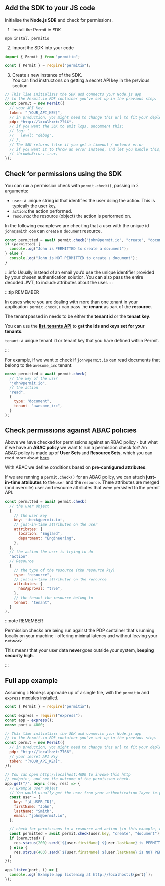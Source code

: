 
## Add the SDK to your JS code

Initialise the **Node.js SDK** and check for permissions.

1. Install the Permit.io SDK

```
npm install permitio
```

2. Import the SDK into your code

<Tabs groupId="jsimport">
<TabItem value="import" label="Import" default>

```js
import { Permit } from "permitio";
```

</TabItem>
<TabItem value="require" label="Require">

```js
const { Permit } = require("permitio");
```

</TabItem>
</Tabs>

3. Create a new instance of the SDK. <br/>
   You can find instructions on getting a secret API key in the previous section.

```js
// This line initializes the SDK and connects your Node.js app
// to the Permit.io PDP container you've set up in the previous step.
const permit = new Permit({
  // your API Key
  token: "[YOUR_API_KEY]",
  // in production, you might need to change this url to fit your deployment
  pdp: "http://localhost:7766",
  // if you want the SDK to emit logs, uncomment this:
  // log: {
  //   level: "debug",
  // },
  // The SDK returns false if you get a timeout / network error
  // if you want it to throw an error instead, and let you handle this, uncomment this:
  // throwOnError: true,
});
```

## Check for permissions using the SDK

You can run a permission check with `permit.check()`, passing in 3 arguments:

- `user`: a unique string id that identifies the user doing the action. This is typically the user key.
- `action`: the action performed.
- `resource`: the resource (object) the action is performed on.

In the following example we are checking that a user with the unique id `john@smith.com` can `create` a `document` resource.

```js
const permitted = await permit.check("john@permit.io", "create", "document");
if (permitted) {
  console.log("John is PERMITTED to create a document");
} else {
  console.log("John is NOT PERMITTED to create a document");
}
```

:::info
Usually instead of an email you'd use the unique identifier provided by your chosen authentication solution.
You can also pass the entire decoded JWT, to include attributes about the user.
:::

:::tip REMEMBER

In cases where you are dealing with more than one tenant in your application, `permit.check()` can pass the **tenant** as part of the **resource**.

The tenant passed in needs to be either the **tenant id** or the **tenant key**.

You can use the **[list_tenants API](https://api.permit.io/v2/redoc#tag/Tenants/operation/list_tenants)** to **get the ids and keys set for your tenants**.

`tenant`: a unique tenant id or tenant key that you have defined within Permit.

:::

For example, if we want to check if `john@permit.io` can read documents that belong to the `awesome_inc` tenant:

```js
const permitted = await permit.check(
  // the key of the user
  "john@permit.io",
  // the action
  "read",
  {
    type: "document",
    tenant: "awesome_inc",
  }
);
```

## Check permissions against ABAC policies

Above we have checked for permissions against an RBAC policy - but what if we have an **ABAC policy** we want to run a permission check for?
An ABAC policy is made up of **User Sets** and **Resource Sets**, which you can read more about [here](/how-to/build-policies/abac/components#subject--subject-attributes).

With ABAC we define conditions based on **pre-configured attributes**.

If we are running a `permit.check()` for an ABAC policy, we can attach **just-in-time attributes** to the `user` and the `resource`.
There attributes are merged (and override) user and resource attributes that were persisted to the permit API.

```js
const permitted = await permit.check(
  // the user object
  {
    // the user key
    key: "check@permit.io",
    // just-in-time attributes on the user
    attributes: {
      location: "England",
      department: "Engineering",
    },
  },
  // the action the user is trying to do
  "action",
  // Resource
  {
    // the type of the resource (the resource key)
    type: "resource",
    // just-in-time attributes on the resource
    attributes: {
      hasApproval: "true",
    },
    // the tenant the resource belong to
    tenant: "tenant",
  }
);
```

:::note REMEMBER

Permission checks are being run against the PDP container that's running locally on your machine - offering
minimal latency and without leaving your network.

This means that your user data **never** goes outside your system, **keeping security high**.

:::

## Full app example

Assuming a Node.js app made up of a single file, with the `permitio` and `express` modules installed.

```js
const { Permit } = require("permitio");

const express = require("express");
const app = express();
const port = 4000;

// This line initializes the SDK and connects your Node.js app
// to the Permit.io PDP container you've set up in the previous step.
const permit = new Permit({
  // in production, you might need to change this url to fit your deployment
  pdp: "http://localhost:7766",
  // your secret API Key
  token: "[YOUR_API_KEY]",
});

// You can open http://localhost:4000 to invoke this http
// endpoint, and see the outcome of the permission check.
app.get("/", async (req, res) => {
  // Example user object
  // You would usually get the user from your authentication layer (e.g. Auth0, Cognito, etc) via a JWT token or a database.
  const user = {
    key: "[A_USER_ID]",
    firstName: "John",
    lastName: "Smith",
    email: "john@permit.io",
  };

  // check for permissions to a resource and action (in this example, create a document)
  const permitted = await permit.check(user.key, "create", "document");
  if (permitted) {
    res.status(200).send(`${user.firstName} ${user.lastName} is PERMITTED to create document!`);
  } else {
    res.status(403).send(`${user.firstName} ${user.lastName} is NOT PERMITTED to create document!`);
  }
});

app.listen(port, () => {
  console.log(`Example app listening at http://localhost:${port}`);
});
```
